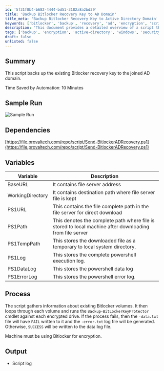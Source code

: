 ```yaml
---
id: '5f31f0b4-b682-4444-bd51-3182a8a2bd39'
title: 'Backup Bitlocker Recovery Key to AD Domain'
title_meta: 'Backup Bitlocker Recovery Key to Active Directory Domain'
keywords: ['bitlocker', 'backup', 'recovery', 'ad', 'encryption', 'script']
description: 'This document provides a detailed overview of a script that automates the process of backing up the existing Bitlocker recovery key to a joined Active Directory domain, saving significant time in the process. It includes sample runs, dependencies, variables, and the overall process involved in executing the script.'
tags: ['backup', 'encryption', 'active-directory', 'windows', 'security']
draft: false
unlisted: false
---
```

## Summary

This script backs up the existing Bitlocker recovery key to the joined AD domain.

Time Saved by Automation: 10 Minutes

## Sample Run

![Sample Run](../../../static/img/Bitlocker---Backup-Recovery-Key-to-AD/image_1.png)

## Dependencies

[https://file.provaltech.com/repo/script/Send-BitlockerADRecovery.ps1](https://file.provaltech.com/repo/script/Send-BitlockerADRecovery.ps1)

## Variables

| Variable        | Description                                                                                     |
|------------------|-------------------------------------------------------------------------------------------------|
| BaseURL          | It contains file server address                                                                  |
| WorkingDirectory  | It contains destination path where file server file is kept                                    |
| PS1URL           | This contains the file complete path in the file server for direct download                    |
| PS1Path          | This denotes the complete path where file is stored to local machine after downloading from file server |
| PS1TempPath      | This stores the downloaded file as a temporary to local system directory.                       |
| PS1Log           | This stores the complete powershell execution log.                                             |
| PS1DataLog       | This stores the powershell data log                                                             |
| PS1ErrorLog      | This stores the powershell error log.                                                          |

## Process

The script gathers information about existing Bitlocker volumes. It then loops through each volume and runs the `Backup-BitLockerKeyProtector` cmdlet against each encrypted drive. If the process fails, then the `-data.txt` file will have `FAIL` written to it and the `-error.txt` log file will be generated. Otherwise, `SUCCESS` will be written to the data log file.

Machine must be using Bitlocker for encryption.

## Output

- Script log












